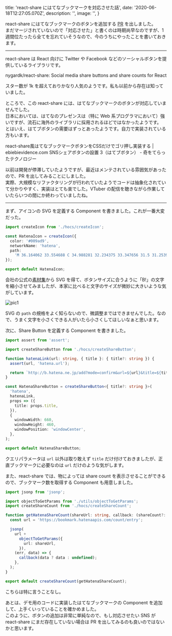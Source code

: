 
  title: 'react-share にはてなブックマークを対応させた話',
  date: '2020-06-18T12:27:05.070Z',
  description: '',
  image: '',
}

react-share にはてなブックマークのボタンを追加する [PR](https://github.com/nygardk/react-share/pull/329) を出しました。  
まだマージされていないので「対応させた」と書くのは時期尚早なのですが、1 週間位たったら全てを忘れていそうなので、今のうちにやったことを書いておきます。

---

react-share は React 向けに Twitter や Facebook などのソーシャルボタンを提供しているライブラリです。

<Link href="https://github.com/nygardk/react-share" icon color target="_blank">nygardk/react-share: Social media share buttons and share counts for React</Link>

スター数が 1k を超えておりかなり人気のようです。私も以前から存在は知っていました。

ところで、この react-share には、はてなブックマークのボタンが対応していませんでした。  
日本においては、はてなのプレゼンスは（特に Web 系プログラマにおいて）強いですが、流石に海外のライブラリに採用されるほどではなかったようです。  
とはいえ、はてブボタンの需要はずっとあったようです。自力で実装されている方もいます。

<Link href="https://www.ebiebievidence.com/posts/react-share-hatena/" icon color target="_blank">react-share風はてなブックマークボタンをCSSだけでゴリ押し実装する | ebiebievidence.com</Link>


<Link href="https://kiotera-tech.com/use_hatebu_button" icon color target="_blank">SNSシェアボタンの設置 3（はてブボタン） - 奇をてらったテクノロジー</Link>

以前は開発が停滞していたようですが、最近はメンテされている雰囲気があったので、PR を出してみることにしました。  
実際、大規模なリファクタリングが行われていたようでコードは抽象化されていて分かりやすく、実装はとても楽でした。VTuber の配信を聴きながら作業していたらいつの間にか終わっていましたね。

---

まず、アイコンの SVG を定義する Component を書きました。これが一番大変だった。

```ts
import createIcon from './hocs/createIcon';

const HatenaIcon = createIcon({
  color: '#009ad9',
  networkName: 'hatena',
  path:
    'M 36.164062 33.554688 C 34.988281 32.234375 33.347656 31.5 31.253906 31.34375 C 33.125 30.835938 34.476562 30.09375 35.335938 29.09375 C 36.191406 28.09375 36.609375 26.78125 36.609375 25.101562 C 36.628906 23.875 36.332031 22.660156 35.75 21.578125 C 35.160156 20.558594 34.292969 19.71875 33.253906 19.160156 C 32.304688 18.640625 31.175781 18.265625 29.847656 18.042969 C 28.523438 17.824219 26.195312 17.730469 22.867188 17.730469 L 14.769531 17.730469 L 14.769531 47.269531 L 23.113281 47.269531 C 26.46875 47.269531 28.886719 47.15625 30.367188 46.929688 C 31.851562 46.695312 33.085938 46.304688 34.085938 45.773438 C 35.289062 45.148438 36.28125 44.179688 36.933594 42.992188 C 37.597656 41.796875 37.933594 40.402344 37.933594 38.816406 C 37.933594 36.621094 37.347656 34.867188 36.164062 33.554688 Z M 22.257812 24.269531 L 23.984375 24.269531 C 25.988281 24.269531 27.332031 24.496094 28.015625 24.945312 C 28.703125 25.402344 29.042969 26.183594 29.042969 27.285156 C 29.042969 28.390625 28.664062 29.105469 27.9375 29.550781 C 27.210938 29.992188 25.84375 30.199219 23.855469 30.199219 L 22.257812 30.199219 Z M 29.121094 41.210938 C 28.328125 41.691406 26.976562 41.925781 25.078125 41.925781 L 22.257812 41.925781 L 22.257812 35.488281 L 25.195312 35.488281 C 27.144531 35.488281 28.496094 35.738281 29.210938 36.230469 C 29.925781 36.726562 30.304688 37.582031 30.304688 38.832031 C 30.304688 40.078125 29.914062 40.742188 29.105469 41.222656 Z M 29.121094 41.210938 M 46.488281 39.792969 C 44.421875 39.792969 42.742188 41.46875 42.742188 43.535156 C 42.742188 45.605469 44.421875 47.28125 46.488281 47.28125 C 48.554688 47.28125 50.230469 45.605469 50.230469 43.535156 C 50.230469 41.46875 48.554688 39.792969 46.488281 39.792969 Z M 46.488281 39.792969 M 43.238281 17.730469 L 49.738281 17.730469 L 49.738281 37.429688 L 43.238281 37.429688 Z M 43.238281 17.730469 ',
});

export default HatenaIcon;
```

会社の公式の[素材集](https://hatenacorp.jp/press/resource)から SVG を得て、ボタンサイズに合うように「B!」の文字を縮小させてみましたが、本家に比べると文字のサイズが微妙に大きいような気がしています。

<Display shadow caption="実装したボタン（右端）。B! の文字が大きい">
  <img src="/20200618/demo.png" alt="pic1" title="文字が大きい" />
</Display>

SVG の `path` の規格をよく知らないので、微調整まではできませんでした。なので、うまく文字を小さくできる人がいたら小さくしてほしいなぁと思います。

次に、Share Button を定義する Component を書きました。

```ts
import assert from 'assert';

import createShareButton from './hocs/createShareButton';

function hatenaLink(url: string, { title }: { title?: string }) {
  assert(url, 'hatena.url');

  return `http://b.hatena.ne.jp/add?mode=confirm&url=${url}&title=${title}`;
}

const HatenaShareButton = createShareButton<{ title?: string }>(
  'hatena',
  hatenaLink,
  props => ({
    title: props.title,
  }),
  {
    windowWidth: 660,
    windowHeight: 460,
    windowPosition: 'windowCenter',
  },
);

export default HatenaShareButton;
```

クエリパラメータは `url` 以外は取り敢えず `title` だけ付けておきましたが、正直ブックマークに必要なのは `url` だけのような気がします。

また、react-share では、物によっては share count を表示させることができるので、ブックマーク数を取得する Component も用意しました。

```ts 
import jsonp from 'jsonp';

import objectToGetParams from './utils/objectToGetParams';
import createShareCount from './hocs/createShareCount';

function getHatenaShareCount(shareUrl: string, callback: (shareCount?: number) => void) {
  const url = 'https://bookmark.hatenaapis.com/count/entry';

  jsonp(
    url +
      objectToGetParams({
        url: shareUrl,
      }),
    (err, data) => {
      callback(data ? data : undefined);
    },
  );
}

export default createShareCount(getHatenaShareCount);
```

こちらは特に言うことなし。

あとは、デモ用のコードに実装したはてなブックマークの Component を追加して、上手くいっていることを確かめました。  
このように、ボタンの追加は非常に単純なので、もし対応させたい SNS が react-share にまだ存在していない場合は PR を出してみるのも良いのではないかと思います。










